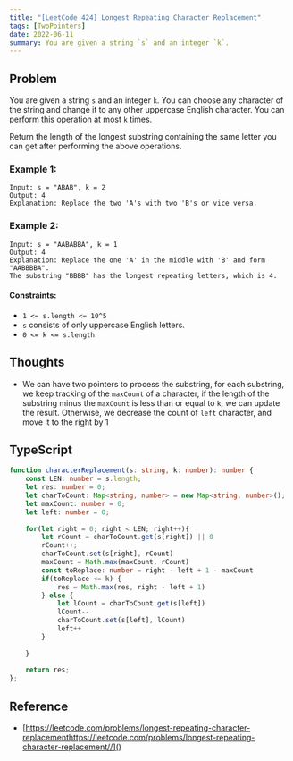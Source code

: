 ```yaml
---
title: "[LeetCode 424] Longest Repeating Character Replacement"
tags: [TwoPointers]
date: 2022-06-11
summary: You are given a string `s` and an integer `k`.
---
```


## Problem

You are given a string `s` and an integer `k`. You can choose any character of the
string and change it to any other uppercase English character. You can perform
this operation at most `k` times.

Return the length of the longest substring containing the same letter you can
get after performing the above operations.

### Example 1:

```
Input: s = "ABAB", k = 2
Output: 4
Explanation: Replace the two 'A's with two 'B's or vice versa.
```

### Example 2:

```
Input: s = "AABABBA", k = 1
Output: 4
Explanation: Replace the one 'A' in the middle with 'B' and form "AABBBBA".
The substring "BBBB" has the longest repeating letters, which is 4.
```

#### Constraints:

- `1 <= s.length <= 10^5`
- `s` consists of only uppercase English letters.
- `0 <= k <= s.length`

## Thoughts

- We can have two pointers to process the substring, for each substring, we
  keep tracking of the `maxCount` of a character, if the length of the
  substring minus the `maxCount` is less than or equal to `k`, we can update
  the result. Otherwise, we decrease the count of `left` character, and move
  it to the right by 1

## TypeScript

```typescript
function characterReplacement(s: string, k: number): number {
    const LEN: number = s.length;
    let res: number = 0;
    let charToCount: Map<string, number> = new Map<string, number>();
    let maxCount: number = 0;
    let left: number = 0;
    
    for(let right = 0; right < LEN; right++){
        let rCount = charToCount.get(s[right]) || 0
        rCount++;
        charToCount.set(s[right], rCount)
        maxCount = Math.max(maxCount, rCount)
        const toReplace: number = right - left + 1 - maxCount
        if(toReplace <= k) {
            res = Math.max(res, right - left + 1)
        } else {
            let lCount = charToCount.get(s[left])
            lCount--
            charToCount.set(s[left], lCount)
            left++
        }
        
    }
    
    return res;
};
```

## Reference

- [https://leetcode.com/problems/longest-repeating-character-replacementhttps://leetcode.com/problems/longest-repeating-character-replacement//]()